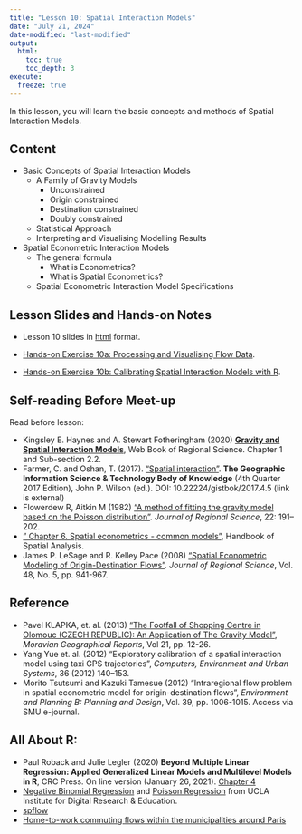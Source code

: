 ```yaml
---
title: "Lesson 10: Spatial Interaction Models"
date: "July 21, 2024"
date-modified: "last-modified"
output:
  html:
    toc: true
    toc_depth: 3
execute: 
  freeze: true
---
```


In this lesson, you will learn the basic concepts and methods of Spatial Interaction Models.

## Content

-   Basic Concepts of Spatial Interaction Models
    -   A Family of Gravity Models
        -   Unconstrained
        -   Origin constrained
        -   Destination constrained
        -   Doubly constrained
    -   Statistical Approach
    -   Interpreting and Visualising Modelling Results
-   Spatial Econometric Interaction Models
    -   The general formula
        -   What is Econometrics?
        -   What is Spatial Econometrics?
    -   Spatial Econometric Interaction Model Specifications

## Lesson Slides and Hands-on Notes

-   Lesson 10 slides in [html](../lesson/Lesson10/Lesson10-SIM.html) format.

-   [Hands-on Exercise 10a: Processing and Visualising Flow Data](https://r4gdsa.netlify.app/chap15).

-   [Hands-on Exercise 10b: Calibrating Spatial Interaction Models with R](https://r4gdsa.netlify.app/chap16).

## Self-reading Before Meet-up

Read before lesson:

-   Kingsley E. Haynes and A. Stewart Fotheringham (2020) [**Gravity and Spatial Interaction Models**](https://researchrepository.wvu.edu/rri-web-book/16/), Web Book of Regional Science. Chapter 1 and Sub-section 2.2.
-   Farmer, C. and Oshan, T. (2017). ["Spatial interaction"](https://gistbok.ucgis.org/bok-topics/spatial-interaction). **The Geographic Information Science & Technology Body of Knowledge** (4th Quarter 2017 Edition), John P. Wilson (ed.). DOI: 10.22224/gistbok/2017.4.5 (link is external)
-   Flowerdew R, Aitkin M (1982) ["A method of fitting the gravity model based on the Poisson distribution"](https://www.academia.edu/38321611/A_Method_of_Fitting_the_Gravity_Model_Based_on_the_Poisson_Distribution_). *Journal of Regional Science*, 22: 191--202.
-   [" Chapter 6. Spatial econometrics - common models"](https://www.insee.fr/en/statistiques/fichier/3635545/imet131-j-chapitre-6.pdf), Handbook of Spatial Analysis.
-   James P. LeSage and R. Kelley Pace (2008) ["Spatial Econometric Modeling of Origin-Destination Flows"](https://onlinelibrary.wiley.com/doi/abs/10.1111/j.1467-9787.2008.00573.x). *Journal of Regional Science*, Vol. 48, No. 5, pp. 941-967.

## Reference

-   Pavel KLAPKA, et. al. (2013) ["The Footfall of Shopping Centre in Olomouc (CZECH REPUBLIC): An Application of The Gravity Model"](https://sciendo.com/de/article/10.2478/mgr-2013-0013), *Moravian Geographical Reports*, Vol 21, pp. 12-26.\
-   Yang Yue et. al. (2012) "Exploratory calibration of a spatial interaction model using taxi GPS trajectories", *Computers, Environment and Urban Systems*, 36 (2012) 140--153.
-   Morito Tsutsumi and Kazuki Tamesue (2012) "Intraregional flow problem in spatial econometric model for origin-destination flows", *Environment and Planning B: Planning and Design*, Vol. 39, pp. 1006-1015. Access via SMU e-journal.

## All About R:

-   Paul Roback and Julie Legler (2020) **Beyond Multiple Linear Regression: Applied Generalized Linear Models and Multilevel Models in R**, CRC Press. On line version (January 26, 2021). [Chapter 4](https://bookdown.org/roback/bookdown-BeyondMLR/ch-poissonreg.html)
-   [Negative Binomial Regression](https://stats.idre.ucla.edu/r/dae/negative-binomial-regression/) and [Poisson Regression](https://stats.idre.ucla.edu/r/dae/poisson-regression/) from UCLA Institute for Digital Research & Education.
-   [spflow](https://lukece.github.io/spflow/index.html)
-   [Home-to-work commuting flows within the municipalities around Paris](https://lukece.github.io/spflow/articles/paris_commute_flows.html)
